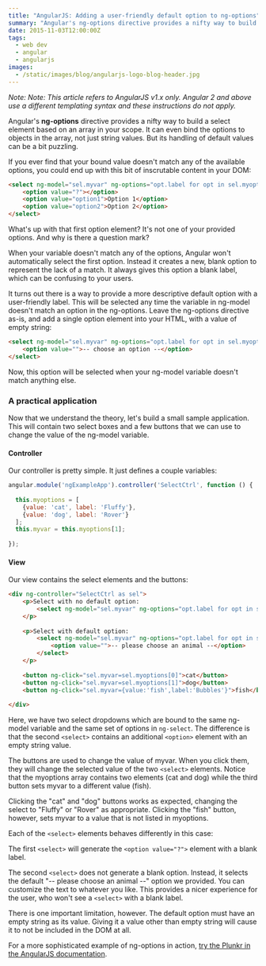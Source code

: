 ```yaml
---
title: "AngularJS: Adding a user-friendly default option to ng-options"
summary: "Angular's ng-options directive provides a nifty way to build a select element, but its handling of default values is a bit puzzling."
date: 2015-11-03T12:00:00Z
tags:
  - web dev
  - angular
  - angularjs
images:
  - /static/images/blog/angularjs-logo-blog-header.jpg
---
```


_Note: Note: This article refers to AngularJS v1.x only. Angular 2 and above use a different templating syntax and these instructions do not apply._

Angular's **ng-options** directive provides a nifty way to build a select element based on an array in your scope. It can even bind the options to objects in the array, not just string values. But its handling of default values can be a bit puzzling.

If you ever find that your bound value doesn't match any of the available options, you could end up with this bit of inscrutable content in your DOM:

```html
<select ng-model="sel.myvar" ng-options="opt.label for opt in sel.myoptions">
	<option value="?"></option>
	<option value="option1">Option 1</option>
	<option value="option2">Option 2</option>
</select>
```

What's up with that first option element? It's not one of your provided options. And why is there a question mark?

When your variable doesn't match any of the options, Angular won't automatically select the first option. Instead it creates a new, blank option to represent the lack of a match. It always gives this option a blank label, which can be confusing to your users.

It turns out there is a way to provide a more descriptive default option with a user-friendly label. This will be selected any time the variable in ng-model doesn't match an option in the ng-options. Leave the ng-options directive as-is, and add a single option element into your HTML, with a value of empty string:

```html
<select ng-model="sel.myvar" ng-options="opt.label for opt in sel.myoptions">
	<option value="">-- choose an option --</option>
</select>
```

Now, this option will be selected when your ng-model variable doesn't match anything else.

### A practical application

Now that we understand the theory, let's build a small sample application. This will contain two select boxes and a few buttons that we can use to change the value of the ng-model variable.

#### Controller

Our controller is pretty simple. It just defines a couple variables:

```javascript
angular.module('ngExampleApp').controller('SelectCtrl', function () {
 
  this.myoptions = [
    {value: 'cat', label: 'Fluffy'},
    {value: 'dog', label: 'Rover'}
  ];
  this.myvar = this.myoptions[1];
 
});
```

#### View

Our view contains the select elements and the buttons:

```html
<div ng-controller="SelectCtrl as sel">
	<p>Select with no default option:
		<select ng-model="sel.myvar" ng-options="opt.label for opt in sel.myoptions"></select>
	</p>
 
	<p>Select with default option:
		<select ng-model="sel.myvar" ng-options="opt.label for opt in sel.myoptions">
			<option value="">-- please choose an animal --</option>
		</select>
	</p>
 
	<button ng-click="sel.myvar=sel.myoptions[0]">cat</button>
	<button ng-click="sel.myvar=sel.myoptions[1]">dog</button>
	<button ng-click="sel.myvar={value:'fish',label:'Bubbles'}">fish</button>
 
</div>
```

Here, we have two select dropdowns which are bound to the same ng-model variable and the same set of options in `ng-select`. The difference is that the second `<select>` contains an additional `<option>` element with an empty string value.

The buttons are used to change the value of myvar. When you click them, they will change the selected value of the two `<select>` elements. Notice that the myoptions array contains two elements (cat and dog) while the third button sets myvar to a different value (fish).

Clicking the "cat" and "dog" buttons works as expected, changing the select to "Fluffy" or "Rover" as appropriate. Clicking the "fish" button, however, sets myvar to a value that is not listed in myoptions.

Each of the `<select>` elements behaves differently in this case:

The first `<select>` will generate the `<option value="?">` element with a blank label.

The second `<select>` does not generate a blank option. Instead, it selects the default "-- please choose an animal --" option we provided. You can customize the text to whatever you like. This provides a nicer experience for the user, who won't see a `<select>` with a blank label.

There is one important limitation, however. The default option must have an empty string as its value. Giving it a value other than empty string will cause it to not be included in the DOM at all.

For a more sophisticated example of ng-options in action, [try the Plunkr in the AngularJS documentation](https://docs.angularjs.org/api/ng/directive/ngOptions#example).

